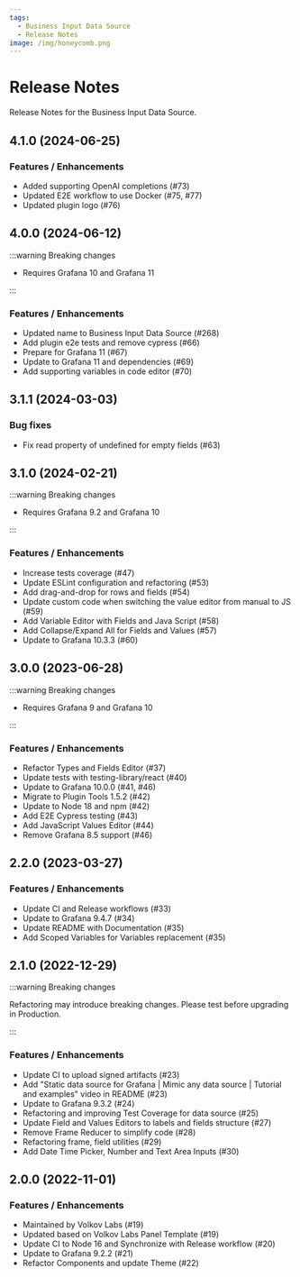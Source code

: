 ```yaml
---
tags:
  - Business Input Data Source
  - Release Notes
image: /img/honeycomb.png
---
```



# Release Notes

Release Notes for the Business Input Data Source.

## 4.1.0 (2024-06-25)

### Features / Enhancements

- Added supporting OpenAI completions (#73)
- Updated E2E workflow to use Docker (#75, #77)
- Updated plugin logo (#76)

## 4.0.0 (2024-06-12)

:::warning Breaking changes

- Requires Grafana 10 and Grafana 11

:::

### Features / Enhancements

- Updated name to Business Input Data Source (#268)
- Add plugin e2e tests and remove cypress (#66)
- Prepare for Grafana 11 (#67)
- Update to Grafana 11 and dependencies (#69)
- Add supporting variables in code editor (#70)

## 3.1.1 (2024-03-03)

### Bug fixes

- Fix read property of undefined for empty fields (#63)

## 3.1.0 (2024-02-21)

:::warning Breaking changes

- Requires Grafana 9.2 and Grafana 10

:::

### Features / Enhancements

- Increase tests coverage (#47)
- Update ESLint configuration and refactoring (#53)
- Add drag-and-drop for rows and fields (#54)
- Update custom code when switching the value editor from manual to JS (#59)
- Add Variable Editor with Fields and Java Script (#58)
- Add Collapse/Expand All for Fields and Values (#57)
- Update to Grafana 10.3.3 (#60)

## 3.0.0 (2023-06-28)

:::warning Breaking changes

- Requires Grafana 9 and Grafana 10

:::

### Features / Enhancements

- Refactor Types and Fields Editor (#37)
- Update tests with testing-library/react (#40)
- Update to Grafana 10.0.0 (#41, #46)
- Migrate to Plugin Tools 1.5.2 (#42)
- Update to Node 18 and npm (#42)
- Add E2E Cypress testing (#43)
- Add JavaScript Values Editor (#44)
- Remove Grafana 8.5 support (#46)

## 2.2.0 (2023-03-27)

<BlogPost
  href="/blog/static-datasource-2.2.0-20230327/"
  src="/img/blog/2023-03-27-static-datasource-2.2.0/banner.png"
/>

### Features / Enhancements

- Update CI and Release workflows (#33)
- Update to Grafana 9.4.7 (#34)
- Update README with Documentation (#35)
- Add Scoped Variables for Variables replacement (#35)

## 2.1.0 (2022-12-29)

:::warning Breaking changes

Refactoring may introduce breaking changes. Please test before upgrading in Production.

:::

<BlogPost
  href="/blog/static-datasource-2.1.0-20221229/"
  src="/img/blog/2022-12-29-static-datasource-2.1.0/banner.png"
/>

### Features / Enhancements

- Update CI to upload signed artifacts (#23)
- Add "Static data source for Grafana | Mimic any data source | Tutorial and examples" video in README (#23)
- Update to Grafana 9.3.2 (#24)
- Refactoring and improving Test Coverage for data source (#25)
- Update Field and Values Editors to labels and fields structure (#27)
- Remove Frame Reducer to simplify code (#28)
- Refactoring frame, field utilities (#29)
- Add Date Time Picker, Number and Text Area Inputs (#30)

## 2.0.0 (2022-11-01)

### Features / Enhancements

- Maintained by Volkov Labs (#19)
- Updated based on Volkov Labs Panel Template (#19)
- Update CI to Node 16 and Synchronize with Release workflow (#20)
- Update to Grafana 9.2.2 (#21)
- Refactor Components and update Theme (#22)

